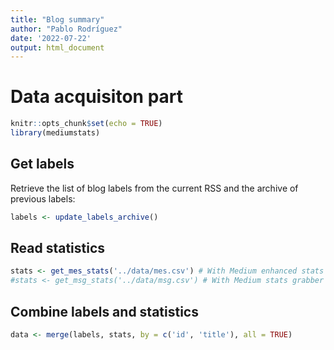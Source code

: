 ```yaml
---
title: "Blog summary"
author: "Pablo Rodríguez"
date: '2022-07-22'
output: html_document
---
```


# Data acquisiton part

```r
knitr::opts_chunk$set(echo = TRUE)
library(mediumstats)
```

## Get labels

Retrieve the list of blog labels from the current RSS and the archive of previous labels:

```r
labels <- update_labels_archive()
```

## Read statistics

```r
stats <- get_mes_stats('../data/mes.csv') # With Medium enhanced stats
#stats <- get_msg_stats('../data/msg.csv') # With Medium stats grabber
```

## Combine labels and statistics

```r
data <- merge(labels, stats, by = c('id', 'title'), all = TRUE)
```


